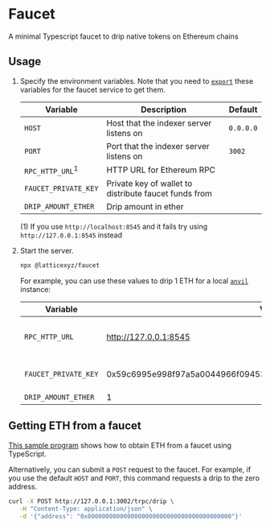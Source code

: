 # Faucet

A minimal Typescript faucet to drip native tokens on Ethereum chains

## Usage

1. Specify the environment variables.
   Note that you need to [`export`](https://linuxconfig.org/export) these variables for the faucet service to get them.

   | Variable                   | Description                                           | Default   |
   | -------------------------- | ----------------------------------------------------- | --------- |
   | `HOST`                     | Host that the indexer server listens on               | `0.0.0.0` |
   | `PORT`                     | Port that the indexer server listens on               | `3002`    |
   | `RPC_HTTP_URL`<sup>1</sup> | HTTP URL for Ethereum RPC                             |           |
   | `FAUCET_PRIVATE_KEY`       | Private key of wallet to distribute faucet funds from |           |
   | `DRIP_AMOUNT_ETHER`        | Drip amount in ether                                  |           |

   (1) If you use `http://localhost:8545` and it fails try using `http://127.0.0.1:8545` instead

1. Start the server.

   ```sh copy
   npx @latticexyz/faucet
   ```

   For example, you can use these values to drip 1 ETH for a local [`anvil`](https://book.getfoundry.sh/anvil/) instance:

   | Variable             | Value                                                              | Comments                           |
   | -------------------- | ------------------------------------------------------------------ | ---------------------------------- |
   | `RPC_HTTP_URL`       | http://127.0.0.1:8545                                              | `localhost` sometimes doesn't work |
   | `FAUCET_PRIVATE_KEY` | 0x59c6995e998f97a5a0044966f0945389dc9e86dae88c7a8412f4603b6b78690d | One of the default accounts        |
   | `DRIP_AMOUNT_ETHER`  | 1                                                                  |

## Getting ETH from a faucet

[This sample program](https://github.com/latticexyz/mud/tree/main/examples/faucet-client) shows how to obtain ETH from a faucet using TypeScript.

Alternatively, you can submit a `POST` request to the faucet.
For example, if you use the default `HOST` and `PORT`, this command requests a drip to the zero address.

```sh copy
curl -X POST http://127.0.0.1:3002/trpc/drip \
   -H "Content-Type: application/json" \
   -d '{"address": "0x0000000000000000000000000000000000000000"}'
```
